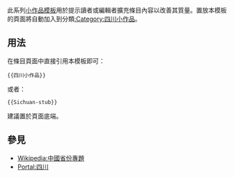 <noinclude>{{template doc page viewed directly}}</noinclude>

此系列[[:Category:小作品模板|小作品模板]]用於提示讀者或編輯者擴充條目內容以改善其質量。置放本模板的頁面將自動加入到分類[[:Category:四川小作品]]。
== 用法 ==
在條目頁面中直接引用本模板即可：
<pre>{{四川小作品}}
</pre>
或者：
<pre>{{Sichuan-stub}}
</pre>
建議置於頁面底端。
== 參見 ==
* [[Wikipedia:中國省份專題]]
* [[Portal:四川]]